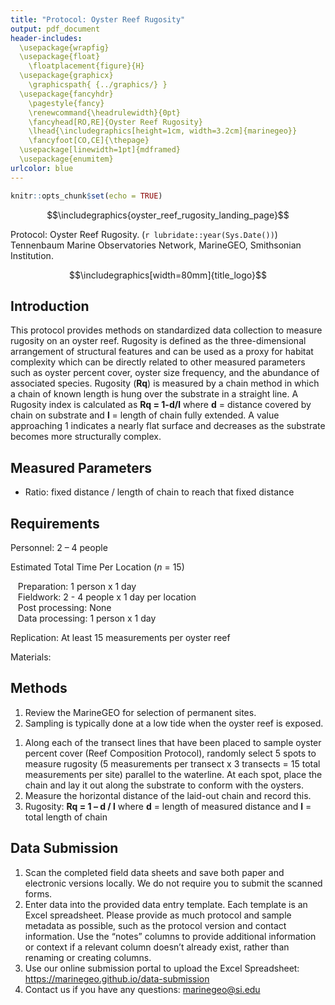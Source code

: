 ```yaml
---
title: "Protocol: Oyster Reef Rugosity"
output: pdf_document
header-includes:
  \usepackage{wrapfig}
  \usepackage{float}
    \floatplacement{figure}{H}
  \usepackage{graphicx}
    \graphicspath{ {../graphics/} }
  \usepackage{fancyhdr}
    \pagestyle{fancy}
    \renewcommand{\headrulewidth}{0pt}
    \fancyhead[RO,RE]{Oyster Reef Rugosity}
    \lhead{\includegraphics[height=1cm, width=3.2cm]{marinegeo}}
    \fancyfoot[CO,CE]{\thepage}
  \usepackage[linewidth=1pt]{mdframed}
  \usepackage{enumitem}
urlcolor: blue
---
```



```r
knitr::opts_chunk$set(echo = TRUE)
```

\noindent\rule{\textwidth}{0.4pt}

$$\includegraphics{oyster_reef_rugosity_landing_page}$$

\underline{How to cite this work:} Protocol: Oyster Reef Rugosity. (`r lubridate::year(Sys.Date())`) Tennenbaum Marine Observatories Network, MarineGEO, Smithsonian Institution.

\vspace{\baselineskip}

$$\includegraphics[width=80mm]{title_logo}$$

\thispagestyle{empty}
\clearpage
\pagenumbering{arabic}

\noindent\rule{\textwidth}{0.4pt}

## Introduction

This protocol provides methods on standardized data collection to measure rugosity on an oyster reef.  Rugosity is defined as the three-dimensional arrangement of structural features and can be used as a proxy for habitat complexity which can be directly related to other measured parameters such as oyster percent cover, oyster size frequency, and the abundance of associated species.  Rugosity (**Rq**) is measured by a chain method in which a chain of known length is hung over the substrate in a straight line.  A Rugosity index is calculated as **Rq = 1-d/l** where **d** = distance covered by chain on substrate and **l** = length of chain fully extended.  A value approaching 1 indicates a nearly flat surface and decreases as the substrate becomes more structurally complex.

\noindent\rule{\textwidth}{0.4pt}

## Measured Parameters

*	Ratio: fixed distance / length of chain to reach that fixed distance

## Requirements 

Personnel: 2 – 4 people

Estimated Total Time Per Location (*n* = 15)

|    Preparation: 1 person x 1 day
|    Fieldwork: 2 - 4 people x 1 day per location
|    Post processing: None
|    Data processing: 1 person x 1 day 

Replication: At least 15 measurements per oyster reef

Materials:

\underline{Fieldwork:}
\renewcommand{\labelitemi}{$\square$}
\setlength{\parskip}{0.1em}
\begin{itemize}
  \item Brass chain (1 m)
  \item Oyster reef rugosity data sheets
\end{itemize}

\noindent\rule{\textwidth}{0.4pt}

## Methods

\underline{Preparation:}

1.  Review the MarineGEO \underline{Oyster Reef Habitat Survey Design} for selection of permanent sites.
2.  Sampling is typically done at a low tide when the oyster reef is exposed.

\vspace{\baselineskip}

\underline{Fieldwork:}

1.  Along each of the transect lines that have been placed to sample oyster percent cover (Reef Composition Protocol), randomly select 5 spots to measure rugosity (5 measurements per transect x 3 transects = 15 total measurements per site) parallel to the waterline.  At each spot, place the chain and lay it out along the substrate to conform with the oysters.
2.  Measure the horizontal distance of the laid-out chain and record this.
3.  Rugosity: **Rq = 1 – d / l** where **d** = length of measured distance and **l** = total length of chain

\noindent\rule{\textwidth}{0.4pt}

## Data Submission

1. Scan the completed field data sheets and save both paper and electronic versions locally. We do not require you to submit the scanned forms.
2. Enter data into the provided data entry template. Each template is an Excel spreadsheet. Please provide as much protocol and sample metadata as possible, such as the protocol version and contact information. Use the “notes” columns to provide additional information or context if a relevant column doesn’t already exist, rather than renaming or creating columns.
3. Use our online submission portal to upload the Excel Spreadsheet: [https://marinegeo.github.io/data-submission](https://marinegeo.github.io/data-submission)
4. Contact us if you have any questions: [marinegeo@si.edu](mailto:marinegeo@si.edu)